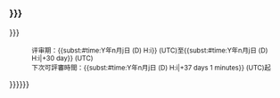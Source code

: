 === {{{条目名称|{{{條目名称|}}}}}} ===
{{article|{{{条目名称|{{{条目名称|}}}}}}}}
: <small>评审期：{{<includeonly>subst:</includeonly>#time:Y年n月j日 (D) H:i}} (UTC)至{{<includeonly>subst:</includeonly>#time:Y年n月j日 (D) H:i|+30 day}} (UTC)<br/>下次可評審時間：{{<includeonly>subst:</includeonly>#time:Y年n月j日 (D) H:i|+37 days 1 minutes}} (UTC)起</small>
{{{提交说明|{{{提交说明|}}}}}}{{{签名|{{{签名|}}}}}}